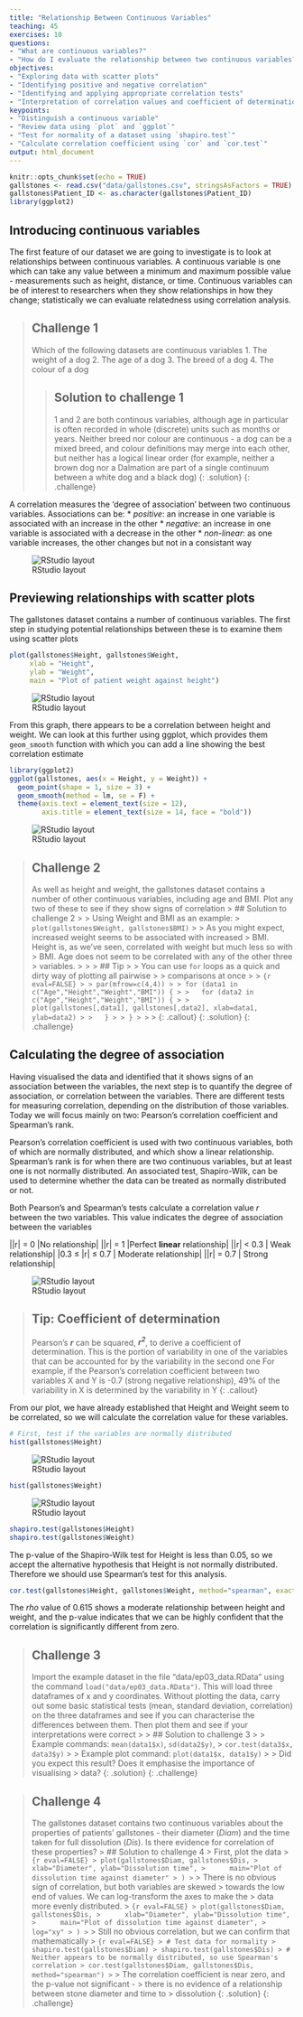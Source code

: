 ```yaml
---
title: "Relationship Between Continuous Variables"
teaching: 45
exercises: 10
questions:
- "What are continuous variables?"
- "How do I evaluate the relationship between two continuous variables?"
objectives:
- "Exploring data with scatter plots"
- "Identifying positive and negative correlation"
- "Identifying and applying appropriate correlation tests"
- "Interpretation of correlation values and coefficient of determination"
keypoints:
- "Distinguish a continuous variable"
- "Review data using `plot` and `ggplot`"
- "Test for normality of a dataset using `shapiro.test`"
- "Calculate correlation coefficient using `cor` and `cor.test`"
output: html_document
---
```


```r
knitr::opts_chunk$set(echo = TRUE)
gallstones <- read.csv("data/gallstones.csv", stringsAsFactors = TRUE)
gallstones$Patient_ID <- as.character(gallstones$Patient_ID)
library(ggplot2)
```

## Introducing continuous variables

The first feature of our dataset we are going to investigate is to look at 
relationships between continuous variables. A continuous variable is one which
can take any value between a minimum and maximum possible value - measurements 
such as height, distance, or time. Continuous variables can be of interest to 
researchers when they show relationships in how they change; statistically we 
can evaluate relatedness using correlation analysis.

> ## Challenge 1
> 
> Which of the following datasets are continuous variables
> 1. The weight of a dog
> 2. The age of a dog
> 3. The breed of a dog
> 4. The colour of a dog
> 
> > ## Solution to challenge 1
> > 
> > 1 and 2 are both continous variables, although age in particular is often 
> > recorded in whole (discrete) units such as months or years. Neither breed nor 
> > colour are continuous - a dog can be a mixed breed, and colour definitions may
> > merge into each other, but neither has a logical linear order (for example, 
> > neither a brown dog nor a Dalmation are part of a single continuum between a 
> > white dog and a black dog)
> {: .solution}
{: .challenge}

A correlation measures the 'degree of association' between two continuous 
variables. Associations can be:
* *positive*: an increase in one variable is associated with an increase in the 
other
* *negative*: an increase in one variable is associated with a decrease in the
other
* *non-linear*: as one variable increases, the other changes but not in a 
consistant way

![RStudio layout](../fig/03-fig1.png)

## Previewing relationships with scatter plots

The gallstones dataset contains a number of continuous variables. The first step
in studying potential relationships between these is to examine them using 
scatter plots

```r
plot(gallstones$Height, gallstones$Weight, 
     xlab = "Height", 
     ylab = "Weight",
     main = "Plot of patient weight against height")
```
![RStudio layout](../fig/03-fig2.png)

From this graph, there appears to be a correlation between height and weight.
We can look at this further using ggplot, which provides them `geom_smooth` 
function with which you can add a line showing the best correlation estimate

```r
library(ggplot2)
ggplot(gallstones, aes(x = Height, y = Weight)) +
  geom_point(shape = 1, size = 3) +
  geom_smooth(method = lm, se = F) +
  theme(axis.text = element_text(size = 12),
        axis.title = element_text(size = 14, face = "bold"))
```
![RStudio layout](../fig/03-fig3.png)

> ## Challenge 2
> 
> As well as height and weight, the gallstones dataset contains a number of 
> other continuous variables, including age and BMI. Plot any two of these to 
> see if they show signs of correlation
> > ## Solution to challenge 2
> > 
> > Using Weight and BMI as an example:
> > `plot(gallstones$Weight, gallstones$BMI)`
> > 
> > As you might expect, increased weight seems to be associated with increased
> > BMI. Height is, as we've seen, correlated with weight but much less so with 
> > BMI. Age does not seem to be correlated with any of the other three 
> > variables.
> > 
> > > ## Tip
> > > You can use `for` loops as a quick and dirty way of plotting all pairwise
> > > comparisons at once
> > > ```{r eval=FALSE}
> > > par(mfrow=c(4,4))
> > > for (data1 in c("Age","Height","Weight","BMI")) {
> > >   for (data2 in c("Age","Height","Weight","BMI")) {
> > >     plot(gallstones[,data1], gallstones[,data2], xlab=data1, ylab=data2)
> > >   }
> > > }
> > > ```
> > {: .callout}
> {: .solution}
{: .challenge}

## Calculating the degree of association

Having visualised the data and identified that it shows signs of an association
between the variables, the next step is to quantify the degree of association, 
or correlation between the variables. There are different tests for measuring 
correlation, depending on the distribution of those variables. Today we will 
focus mainly on two: Pearson's correlation coefficient and Spearman's rank. 

Pearson's correlation coefficient is used with two continuous variables, both of
which are normally distributed, and which show a linear relationship. Spearman's 
rank is for when there are two continuous variables, but at least one is not 
normally distributed. An associated test, Shapiro-Wilk, can be used to determine
whether the data can be treated as normally distributed or not.

Both Pearson's and Spearman's tests calculate a correlation value _r_ between 
the two variables. This value indicates the degree of association between the
variables

|\|r\| = 0 |No relationship|
|\|r\| = 1 |Perfect **linear** relationship|
|\|r\| < 0.3 | Weak relationship|
|0.3 ≤ \|r\| ≤ 0.7  | Moderate relationship|
|\|r\| = 0.7 | Strong relationship|

![RStudio layout](../fig/03-fig4.png)

> ## Tip: Coefficient of determination
> Pearson's *__r__* can be squared, *__r^2^__*, to derive a coefficient of 
> determination. This is the portion of variability in one of the variables that 
> can be accounted for by the variability in the second one
> For example, if the Pearson's correlation coefficient between two variables X 
> and Y is -0.7 (strong negative relationship), 49% of the variability in X is 
> determined by the variability in Y
{: .callout}

From our plot, we have already established that Height and Weight seem to be 
correlated, so we will calculate the correlation value for these variables.

```r
# First, test if the variables are normally distributed
hist(gallstones$Height)
```
![RStudio layout](../fig/03-fig5.png)
```r
hist(gallstones$Weight)
```
![RStudio layout](../fig/03-fig6.png)
```r
shapiro.test(gallstones$Height)
shapiro.test(gallstones$Weight)
```

The p-value of the Shapiro-Wilk test for Height is less than 0.05, so we accept 
the alternative hypothesis that Height is not normally distributed. Therefore we 
should use Spearman's test for this analysis.

```r
cor.test(gallstones$Height, gallstones$Weight, method="spearman", exact=FALSE)
```

The *rho* value of 0.615 shows a moderate relationship between height and 
weight, and the p-value indicates that we can be highly confident that the 
correlation is significantly different from zero.

> ## Challenge 3
> 
> Import the example dataset in the file "data/ep03_data.RData" using the 
> command `load("data/ep03_data.RData")`. This will load three dataframes of x
> and y coordinates. Without plotting the data, carry out some basic statistical
> tests (mean, standard deviation, correlation) on the three dataframes and see 
> if you can characterise the differences between them. Then plot them and see 
> if your interpretations were correct
> > 
> > ## Solution to challenge 3
> > 
> > Example commands: `mean(data1$x)`, `sd(data2$y)`, 
> > `cor.test(data3$x, data3$y)`
> >
> > Example plot command: `plot(data1$x, data1$y)`
> > 
> > Did you expect this result? Does it emphasise the importance of visualising
> > data?
> {: .solution}
{: .challenge}

> ## Challenge 4
>
> The gallstones dataset contains two continuous variables about the properties
> of patients' gallstones - their diameter (_Diam_) and the time taken for full
> dissolution (_Dis_). Is there evidence for correlation of these properties?
> > ## Solution to challenge 4
> > First, plot the data
> > ```{r eval=FALSE}
> > plot(gallstones$Diam, gallstones$Dis,
> >      xlab="Diameter", ylab="Dissolution time",
> >      main="Plot of dissolution time against diameter"
> > )
> > ```
> > There is no obvious sign of correlation, but both variables are skewed
> > towards the low end of values. We can log-transform the axes to make the 
> > data more evenly distributed.
> > ```{r eval=FALSE}
> > plot(gallstones$Diam, gallstones$Dis,
> >      xlab="Diameter", ylab="Dissolution time",
> >      main="Plot of dissolution time against diameter",
> >      log="xy"
> > )
> > ```
> > Still no obvious correlation, but we can confirm that mathematically
> > ```{r eval=FALSE}
> > # Test data for normality
> > shapiro.test(gallstones$Diam)
> > shapiro.test(gallstones$Dis)
> > # Neither appears to be normally distributed, so use Spearman's correlation
> > cor.test(gallstones$Diam, gallstones$Dis, method="spearman")
> > ```
> > The correlation coefficient is near zero, and the p-value not significant - 
> > there is no evidence of a relationship between stone diameter and time to 
> > dissolution
> {: .solution}
{: .challenge}
